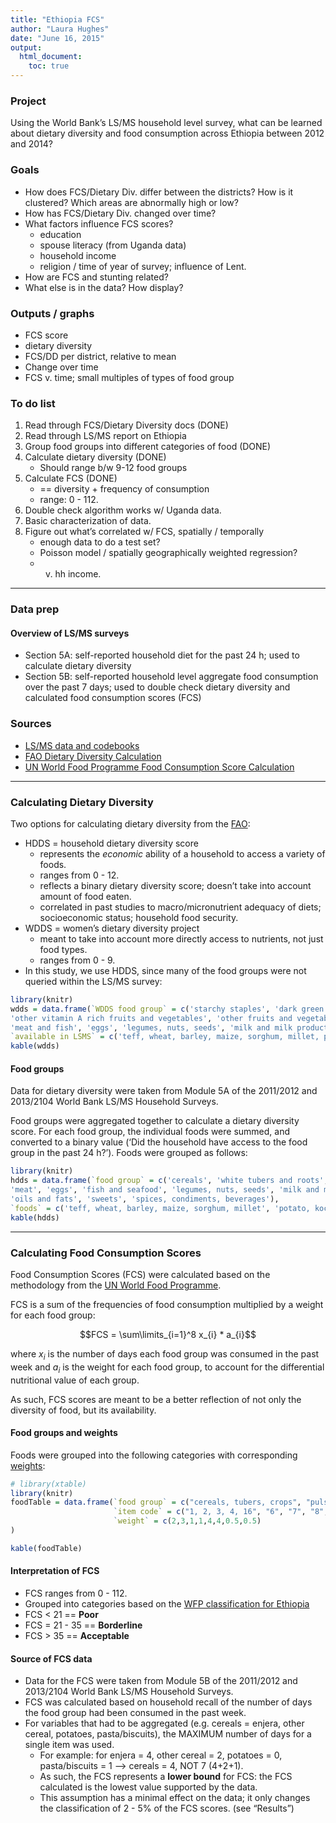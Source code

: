 ```yaml
---
title: "Ethiopia FCS"
author: "Laura Hughes"
date: "June 16, 2015"
output: 
  html_document:
    toc: true
---
```


### Project
Using the World Bank's LS/MS household level survey, what can be learned about dietary diversity and food consumption across Ethiopia between 2012 and 2014?

### Goals
* How does FCS/Dietary Div. differ between the districts?  How is it clustered?  Which areas are abnormally high or low?
* How has FCS/Dietary Div. changed over time?
* What factors influence FCS scores?
    + education
    + spouse literacy (from Uganda data)
    + household income
    + religion / time of year of survey; influence of Lent.
* How are FCS and stunting related?
* What else is in the data?  How display?


### Outputs / graphs
* FCS score
* dietary diversity
* FCS/DD per district, relative to mean
* Change over time
* FCS v. time; small multiples of types of food group


### To do list
1. Read through FCS/Dietary Diversity docs (DONE) 
2. Read through LS/MS report on Ethiopia
3. Group food groups into different categories of food (DONE)
4. Calculate dietary diversity (DONE)
    + Should range b/w 9-12 food groups
5. Calculate FCS (DONE)
    + == diversity + frequency of consumption
    + range: 0 - 112.
6. Double check algorithm works w/ Uganda data.
7. Basic characterization of data.
8. Figure out what's correlated w/ FCS, spatially / temporally
    + enough data to do a test set?
    + Poisson model / spatially geographically weighted regression?
    + v. hh income.



***

### Data prep
#### Overview of LS/MS surveys
* Section 5A: self-reported household diet for the past 24 h; used to calculate dietary diversity
* Section 5B: self-reported household level aggregate food consumption over the past 7 days; used to double check dietary diversity and calculated food consumption scores (FCS)


### Sources
* [LS/MS data and codebooks](http://econ.worldbank.org/WBSITE/EXTERNAL/EXTDEC/EXTRESEARCH/EXTLSMS/0,,contentMDK:23406371~pagePK:64168445~piPK:64168309~theSitePK:3358997,00.html)
* [FAO Dietary Diversity Calculation](http://www.fao.org/docrep/014/i1983e/i1983e00.pdf)
* [UN World Food Programme Food Consumption Score Calculation](http://documents.wfp.org/stellent/groups/public/documents/ena/wfp265491.pdf)

***

### Calculating Dietary Diversity
Two options for calculating dietary diversity from the [FAO](http://www.fao.org/docrep/014/i1983e/i1983e00.pdf):

* HDDS = household dietary diversity score
    + represents the *economic* ability of a household to access a variety of foods.
    + ranges from 0 - 12.  
    + reflects a  binary dietary diversity score; doesn't take into account amount of food eaten.
    + correlated in past studies to macro/micronutrient adequacy of diets; socioeconomic status; household food security.
* WDDS = women's dietary diversity project
     + meant to take into account more directly access to nutrients, not just food types.
     + ranges from 0 - 9.
     
* In this study, we use HDDS, since many of the food groups were not queried within the LS/MS survey:
```r
library(knitr)
wdds = data.frame(`WDDS food group` = c('starchy staples', 'dark green leafy vegetables',
'other vitamin A rich fruits and vegetables', 'other fruits and vegetables', 'organ meat',
'meat and fish', 'eggs', 'legumes, nuts, seeds', 'milk and milk products'), 
`available in LSMS` = c('teff, wheat, barley, maize, sorghum, millet, potato, kocho/bula', 'NO', 'NO', 'onion, bananas', 'NO', 'meat', 'eggs', 'horsebeans, chickpeas, field peas, lentils, haricot beans', 'milk and cheese'))
kable(wdds)
```


#### Food groups
Data for dietary diversity were taken from Module 5A of the 2011/2012 and 2013/2104 World Bank LS/MS Household Surveys.

Food groups were aggregated together to calculate a dietary diversity score.  For each food group, the individual foods were summed, and converted to a binary value ('Did the household have access to the food group in the past 24 h?').  Foods were grouped as follows:
```r
library(knitr)
hdds = data.frame(`food group` = c('cereals', 'white tubers and roots', 'vegetables', 'fruits',
'meat', 'eggs', 'fish and seafood', 'legumes, nuts, seeds', 'milk and milk products', 
'oils and fats', 'sweets', 'spices, condiments, beverages'), 
`foods` = c('teff, wheat, barley, maize, sorghum, millet', 'potato, kocho/bula', 'onion',  'bananas','meat', 'eggs', 'NOT AVAILABLE', 'horsebeans, chickpeas, field peas, lentils, haricot beans', 'milk and cheese', 'Niger seed, linseed', 'sugar', 'salt, coffee'), `LSMS column` = c("1, 2, 3, 4, 5, 6", "16, 17", "15", "14", "18", "21", "none", "7, 8, 9, 10, 11", "19, 20", "12, 13", "22", "23, 24"))
kable(hdds)
```


***

### Calculating Food Consumption Scores
Food Consumption Scores (FCS) were calculated based on the methodology from the [UN World Food Programme](http://documents.wfp.org/stellent/groups/public/documents/ena/wfp265491.pdf).

FCS is a sum of the frequencies of  food consumption multiplied by a weight for each food group:

$$FCS = \sum\limits_{i=1}^8 x_{i} * a_{i}$$

where $x_{i}$ is the number of days each food group was consumed in the past week and $a_{i}$ is the weight for each food group, to account for the differential nutritional value of each group.

As such, FCS scores are meant to be a better reflection of not only the diversity of food, but its availability.

#### Food groups and weights
Foods were grouped into the following categories with corresponding [weights](http://documents.wfp.org/stellent/groups/public/documents/ena/wfp265491.pdf):
```r
# library(xtable)
library(knitr)
foodTable = data.frame(`food group` = c("cereals, tubers, crops", "pulses", "vegetables", "fruits", "protein", "milk", "sugar", "oil"), `food item` = c("enjera, other cereal, potatoes, pasta/biscuits, Kocho/Bula", "beans, lentils, nuts", "vegetables","fruits",  "red meat, poultry, fish, eggs", "milk, cheese, other dairy", "sugar and sweets", "oils/fats/butter"), 
                       `item code` = c("1, 2, 3, 4, 16", "6", "7", "8", "9, 10, 11, 12", "14", "5", "13"),
                       `weight` = c(2,3,1,1,4,4,0.5,0.5)
)

kable(foodTable)
```


#### Interpretation of FCS
* FCS ranges from 0 - 112.
* Grouped into categories based on the [WFP classification for Ethiopia](http://documents.wfp.org/stellent/groups/public/documents/ena/wfp265491.pdf)
* FCS < 21 == **Poor**
* FCS = 21 - 35 == **Borderline**
* FCS > 35 == **Acceptable**

#### Source of FCS data
* Data for the FCS were taken from Module 5B of the 2011/2012 and 2013/2104 World Bank LS/MS Household Surveys.
* FCS was calculated based on household recall of the number of days the food group had been consumed in the past week.
* For variables that had to be aggregated (e.g. cereals = enjera, other cereal, potatoes, pasta/biscuits), the MAXIMUM number of days for a single item was used.
    + For example: for enjera = 4, other cereal = 2, potatoes = 0, pasta/biscuits = 1 --> cereals = 4, NOT 7 (4+2+1).
    + As such, the FCS represents a **lower bound** for FCS: the FCS calculated is the lowest value supported by the data.
    + This assumption has a minimal effect on the data; it only changes the classification of 2 - 5% of the FCS scores. (see "Results")